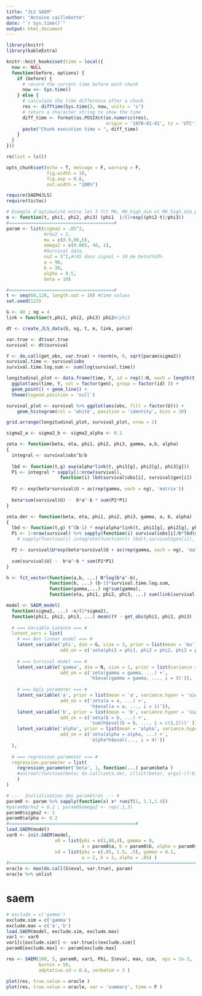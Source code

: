 ```yaml
---
title: "JLS SAEM"
author: "Antoine caillebotte"
date: "`r Sys.time()`"
output: html_document
---
```


<style type="text/css">
.main-container {
  max-width: 1000px;
  margin-left: auto;
  margin-right: auto;
}
</style>
  
```r
library(knitr)
library(kableExtra)

knitr::knit_hooks$set(time = local({
  now <- NULL
  function(before, options) {
    if (before) {
      # record the current time before each chunk
      now <<- Sys.time()
    } else {
      # calculate the time difference after a chunk
      res <- difftime(Sys.time(), now, units = 's')
      # return a character string to show the time
      diff_time <- format(as.POSIXct(as.numeric(res), 
                                     origin = '1970-01-01', tz = 'UTC'), "%Mmin %Ssec")
      paste("Chunk execution time = ", diff_time)
    }
  }
}))

rm(list = ls())

opts_chunk$set(echo = T, message = F, warning = F,
               fig.width = 10,
               fig.asp = 0.8,
               out.width = "100%")

require(SAEM4JLS)
require(tictoc)
```



```r
# Exemple d'optimalité entre les 3 fct MH, MH_high_dim et MH_high_dim_para sur le modèle non lineaire mixte
m <- function(t, phi1, phi2, phi3) (phi1  )/(1+exp((phi2-t)/phi3))
#=======================================#
param <- list(sigma2 = .05^2,
              #rho2 = 5,
              mu = c(0.9,90,5),
              omega2 = c(0.005, 40, 1),
              #Survival data,
              nu2 = 5^2,#(45 dans signal + 10 de beta)%10%
              a = 90,
              b = 30,
              alpha = 0.5,
              beta = 10)

#=======================================#
t <- seq(60,120, length.out = 10) #time values
set.seed(123)

G <- 40 ; ng = 4
link = function(t,phi1, phi2, phi3) phi2#/phi3

dt <- create_JLS_data(G, ng, t, m, link, param)

var.true <- dt$var.true 
survival <- dt$survival

Y <- do.call(get_obs, var.true) + rnorm(n, 0, sqrt(param$sigma2))
survival.time <- survival$obs
survival.time.log.sum <- sum(log(survival.time))
```

```r

longitudinal_plot <- data.frame(time, Y, id = rep(1:N, each = length(t)), gen = rep(1:G, each = ng*length(t)) ) %>%
  ggplot(aes(time, Y, col = factor(gen), group = factor(id) )) +
  geom_point() + geom_line() +
  theme(legend.position = 'null')

survival_plot <- survival %>% ggplot(aes(obs, fill = factor(U))) +
    geom_histogram(col = 'white', position = 'identity', bins = 30)

grid.arrange(longitudinal_plot, survival_plot, nrow = 2)
```

```r
sigma2_a <- sigma2_b <- sigma2_alpha <- 0.1

zeta <- function(beta, eta, phi1, phi2, phi3, gamma, a,b, alpha)
{
  integral <- survival$obs^b/b
  
  lbd <- function(t,g) exp(alpha*link(t, phi1[g], phi2[g], phi3[g]))
  P1 <- integral * sapply(1:nrow(survival),
                    function(i) lbd(survival$obs[i], survival$gen[i]) )
  
  P2 <- exp(beta*survival$U + as(rep(gamma, each = ng), 'matrix'))
  
  beta*sum(survival$U) -  b*a^-b * sum(P2*P1)
}

zeta.der <- function(beta, eta, phi1, phi2, phi3, gamma, a, b, alpha)
{
  lbd <- function(t,g) t^(b-1) * exp(alpha*link(t, phi1[g], phi2[g], phi3[g]))
  P1 <- 1:nrow(survival) %>% sapply(function(i) survival$obs[i]/b*lbd(survival$obs[i], survival$gen[i]) )
    # sapply(function(i) integrate(function(t) lbd(t,survival$gen[i]), 0, survival$obs[i])$value )

  P2 <- survival$U*exp(beta*survival$U + as(rep(gamma, each = ng), 'matrix'))
  
  sum(survival$U) -  b*a^-b * sum(P2*P1)
}

h <- fct_vector(function(a,b, ...) N*log(b*a^-b),
                function(b, ...) (b-1)*survival.time.log.sum,
                function(gamma,...) ng*sum(gamma),
                function(eta, phi1, phi2, phi3, ...) sum(link(survival.time, rep(phi1, ng), rep(phi2, ng), rep(phi3, ng) )) )


```


```r
model <- SAEM_model( 
  function(sigma2, ...) -n/(2*sigma2),
  function(phi1, phi2, phi3, ...) mean((Y - get_obs(phi1, phi2, phi3) )^2 ), 'sigma2',
  
  # === Variable Latente === #
  latent_vars = list(
    # === Non linear model === #
    latent_variable('phi', dim = G, size = 3, prior = list(mean = 'mu', variance = 'omega2'),
                    add_on = c('zeta(phi1 = phi1, phi2 = phi2, phi3 = phi3, ...)' )),
    
    # === Survival model === #
    latent_variable('gamma', dim = N, size = 1, prior = list(variance = 'nu2'),
                    add_on = c('zeta(gamma = gamma, ...) +',
                               'h$eval(gamma = gamma, ..., i = 3)')),
    
    # === Ugly parameter === #
    latent_variable('a', prior = list(mean = 'a', variance.hyper = 'sigma2_a'),
                    add_on = c('zeta(a = a, ...) +',
                               'h$eval(a = a, ..., i = 1)')),
    latent_variable('b', prior = list(mean = 'b', variance.hyper = 'sigma2_b'),
                    add_on = c('zeta(b = b, ...) +',
                               'sum(h$eval(b = b, ..., i = c(1,2)))' )),
    latent_variable('alpha', prior = list(mean = 'alpha', variance.hyper = 'sigma2_alpha'),
                    add_on = c('zeta(alpha = alpha, ...) +',
                               'alpha*h$eval(..., i = 4)'))
  ),
  
  # === regression parameter === #
  regression.parameter = list(
    regression_parameter('beta', 1, function(...) param$beta )
    #uniroot(function(beta) do.call(zeta.der, c(list(beta), args[-(7:8)])), lower = -1000, upper = 1000)$root )
    )
)
```

```r
# ---  Initialisation des paramètres --- #
param0 <- param %>% sapply(function(x) x* runif(1, 1.1,1.4))
#param0$rho2 = 0.2 ; param0$omega2 <- rep(.1,3)
param0$sigma2 <- 1
param0$alpha <- 0.2
#===============================================#
load.SAEM(model)
var0 <- init.SAEM(model, 
                  x0 = list(phi = c(1,80,4), gamma = 0, 
                            a = param0$a, b = param0$b, alpha = param0$alpha), 
                  sd = list(phi = c(.05, 1.5, .5), gamma = 0.1,
                            a = 2, b = 2, alpha = .05) )
#===================================================================================#
oracle <- max(do.call(S$eval, var.true), param)
oracle %>% unlist
```
# saem
```r
# exclude = c('gamma')
exclude.sim = c('gamma')
exclude.max = c('a','b')
load.SAEM(model, exclude.sim, exclude.max)
var1 <- var0
var1[c(exclude.sim)] <- var.true[c(exclude.sim)]
param0[exclude.max] <- param[exclude.max]

res <- SAEM(100, 5, param0, var1, Phi, S$eval, max, sim,  eps = 1e-3,
            burnin = 50, 
            adptative.sd = 0.6, verbatim = 3 )

```

```r
plot(res, true.value = oracle )
plot(res, true.value = oracle, var = 'summary', time = F )
```

